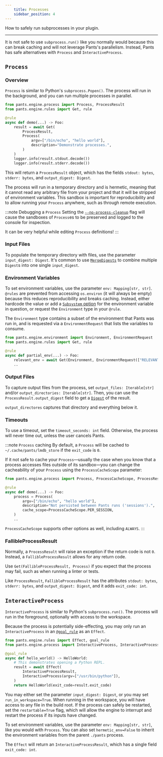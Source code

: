 ```yaml
---
    title: Processes
    sidebar_position: 4
---
```


How to safely run subprocesses in your plugin.

---

It is not safe to use `subprocess.run()` like you normally would because this can break caching and will not leverage Pants's parallelism. Instead, Pants has safe alternatives with `Process` and `InteractiveProcess`.

## `Process`

### Overview

`Process` is similar to Python's `subprocess.Popen()`. The process will run in the background, and you can run multiple processes in parallel.

```python
from pants.engine.process import Process, ProcessResult
from pants.engine.rules import Get, rule

@rule
async def demo(...) -> Foo:
    result = await Get(
        ProcessResult,
        Process(
            argv=["/bin/echo", "hello world"],
            description="Demonstrate processes.",
        )
    )
    logger.info(result.stdout.decode())
    logger.info(result.stderr.decode())
```

This will return a `ProcessResult` object, which has the fields `stdout: bytes`, `stderr: bytes`, and `output_digest: Digest`.

The process will run in a temporary directory and is hermetic, meaning that it cannot read any arbitrary file from your project and that it will be stripped of environment variables. This sandbox is important for reproducibility and to allow running your `Process` anywhere, such as through remote execution.

:::note Debugging a `Process`
Setting the [`--no-process-cleanup`](docs:rules-api-tips#debugging-look-inside-the-chroot) flag will cause the sandboxes of `Process`es to be preserved and logged to the console for inspection.

It can be very helpful while editing `Process` definitions!
:::

### Input Files

To populate the temporary directory with files, use the parameter `input_digest: Digest`. It's common to use [`MergeDigests`](docs:rules-api-file-system) to combine multiple `Digest`s into one single `input_digest`.

### Environment Variables

To set environment variables, use the parameter `env: Mapping[str, str]`. `@rules` are prevented from accessing `os.environ` (it will always be empty) because this reduces reproducibility and breaks caching. Instead, either hardcode the value or add a [`Subsystem` option](./options-and-subsystems.mdx) for the environment variable in question, or request the `Environment` type in your `@rule`.

The `Environment` type contains a subset of the environment that Pants was run in, and is requested via a `EnvironmentRequest` that lists the variables to consume.

```python
from pants.engine.environment import Environment, EnvironmentRequest
from pants.engine.rules import Get, rule

@rule
async def partial_env(...) -> Foo:
    relevant_env = await Get(Environment, EnvironmentRequest(["RELEVANT_VAR", "PATH"]))
    ..
```

### Output Files

To capture output files from the process, set `output_files: Iterable[str]` and/or `output_directories: Iterable[str]`. Then, you can use the `ProcessResult.output_digest` field to get a [`Digest`](docs:rules-api-file-system) of the result.

`output_directores` captures that directory and everything below it.

### Timeouts

To use a timeout, set the `timeout_seconds: int` field. Otherwise, the process will never time out, unless the user cancels Pants.

:::note `Process` caching
By default, a `Process` will be cached to `~/.cache/pants/lmdb_store` if the `exit_code` is `0`.

If it not safe to cache your `Process`—usually the case when you know that a process accesses files outside of its sandbox—you can change the cacheability of your `Process` using the `ProcessCacheScope` parameter:

```python
from pants.engine.process import Process, ProcessCacheScope, ProcessResult

@rule
async def demo(...) -> Foo:
    process = Process(
        argv=["/bin/echo", "hello world"],
        description="Not persisted between Pants runs ('sessions').",
        cache_scope=ProcessCacheScope.PER_SESSION,
    )
    ..
```

`ProcessCacheScope` supports other options as well, including `ALWAYS`.
:::

### FallibleProcessResult

Normally, a `ProcessResult` will raise an exception if the return code is not `0`. Instead, a `FallibleProcessResult` allows for any return code.

Use `Get(FallibleProcessResult, Process)` if you expect that the process may fail, such as when running a linter or tests.

Like `ProcessResult`, `FallibleProcessResult` has the attributes `stdout: bytes`, `stderr: bytes`, and `output_digest: Digest`, and it adds `exit_code: int`.

## `InteractiveProcess`

`InteractiveProcess` is similar to Python's `subprocess.run()`. The process will run in the foreground, optionally with access to the workspace.

Because the process is potentially side-effecting, you may only run an `InteractiveProcess` in an [`@goal_rule`](./goal-rules.mdx) as an `Effect`.

```python
from pants.engine.rules import Effect, goal_rule
from pants.engine.process import InteractiveProcess, InteractiveProcessResult

@goal_rule
async def hello_world() -> HelloWorld:
    # This demonstrates opening a Python REPL.
    result = await Effect(
        InteractiveProcessResult,
        InteractiveProcess(argv=["/usr/bin/python"]),
    )
    return HelloWorld(exit_code=result.exit_code)
```

You may either set the parameter `input_digest: Digest`, or you may set `run_in_workspace=True`. When running in the workspace, you will have access to any file in the build root. If the process can safely be restarted, set the `restartable=True` flag, which will allow the engine to interrupt and restart the process if its inputs have changed.

To set environment variables, use the parameter `env: Mapping[str, str]`, like you would with `Process`. You can also set `hermetic_env=False` to inherit the environment variables from the parent `./pants` process.

The `Effect` will return an `InteractiveProcessResult`, which has a single field `exit_code: int`.
